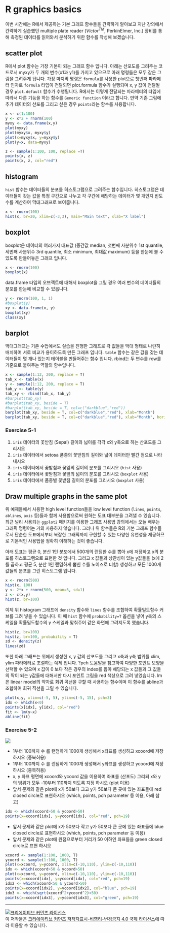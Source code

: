 
# R graphics basics

이번 시간에는 R에서 제공하는 기본 그래프 함수들을 간략하게 알아보고 지난 강의에서 간략하게 실습했던 multiple plate reader ($Victor^{TM}$, PerkinElmer, Inc.) 장비를 통해 측정된 데이터를 읽어와서 분석하기 위한 함수를 작성해 보겠습니다.   

## scatter plot  

R에서 plot 함수는 가장 기본이 되는 그래프 함수 입니다. 아래는 산포도를 그려주는 코드로서 myxy가 두 개의 변수(x1과 y1)를 가지고 있으므로 아래 명령들은 모두 같은 그림을 그려주게 됩니다. 가장 마지막 명령은 `formula`를 사용한 plot으로 첫번째 파라메터 인자로 `formula` 타입이 전달되면 plot.formula 함수가 실행되며 x, y 값이 전달될 경우 `plot.default` 함수가 수행됩니다. R에서는 이렇게 전달되는 파라메터의 타입에 따라서 다른 기능을 하는 함수를 `Generic function` 이라고 합니다. 만약 기존 그림에 추가 데이터의 산포를 그리고 싶은 경우 `points`라는 함수를 사용합니다. 

```r
x <- c(1:100)
y <- x*2 + rnorm(100)
myxy <- data.frame(x,y)
plot(myxy)
plot(myxy$x, myxy$y)
plot(x=myxy$x, y=myxy$y)
plot(y~x, data=myxy)

z <- sample(1:100, 100, replace =T)
points(x, z)
points(x, z, col="red")
```


## histogram  

`hist` 함수는 데이터들의 분포를 히스토그램으로 그려주는 함수입니다. 히스토그램은 데이터들이 갖는 값을 특정 구간으로 나누고 각 구간에 해당하는 데이터가 몇 개인지 빈도수를 계산하여 막대그래프로 보여줍니다.  

```r
x <- rnorm(100)
hist(x, br=20, xlim=c(-3,3), main="Main text", xlab="X label")

```

## boxplot

boxplot은 데이터의 여러가지 대표값 (중간값 median, 첫번째 사분위수 1st quantile, 세번째 사분위수 3rd quantile, 최소 minimum, 최대값 maximum) 등을 한눈에 볼 수 있도록 만들어놓은 그래프 입니다. 

```r
x <- rnorm(100)
boxplot(x)
```

data.frame 타입의 오브젝트에 대해서 boxplot을 그릴 경우 여러 변수의 데이터들의 분포를 한눈에 비교할 수 있읍니다. 

```r
y <- rnorm(100, 1, 1)
#boxplot(y)
xy <- data.frame(x, y)
boxplot(xy)
class(xy)
```


## barplot

막대그래프는 기존 수업에서도 실습을 진행한 그래프로 각 값들을 막대 형태로 나란히 배치하여 서로 비교가 용이하도록 만든 그래프 입니다. `table` 함수는 같은 값을 갖는 데이터들이 몇 개나 있는지 테이블을 만들어주는 함수 입니다.  rbind는 두 변수를 row를 기준으로 붙여주는 역할의 함수입니다. 

```r
x <- sample(1:12, 200, replace = T)
tab_x <- table(x)
y <- sample(1:12, 200, replace = T)
tab_y <- table(y)
tab_xy <- rbind(tab_x, tab_y)
#barplot(tab_xy)
#barplot(tab_xy, beside = T)
#barplot(tab_xy, beside = T, col=c("darkblue","red"))
barplot(tab_xy, beside = T, col=c("darkblue","red"), xlab="Month")
barplot(tab_xy, beside = T, col=c("darkblue","red"), xlab="Month", horiz=TRUE)
```

### Exercise 5-1

1) `iris` 데이터의 꽃받침 (Sepal) 길이와 넓이를 각각 x와 y축으로 하는 산포도를 그리시오
2) `iris` 데이터에서 setosa 품종의 꽃받침의 길이와 넓이 데이터만 빨간 점으로 나타내시오 
3) `iris` 데이터에서 꽃받침과 꽃잎의 길이의 분포를 그리시오 (`hist` 사용)
4) `iris` 데이터에서 꽃받침과 꽃잎의 넓이의 분포를 그리시오 (`boxplot` 사용) 
5) `iris` 데이터에서 품종별 꽃받침 길이의 분포를 그리시오 (`boxplot` 사용)

## Draw multiple graphs in the same plot

위 예제들에서 사용한 high level function들을 low level function (`lines`, `points`, `ablines`, `axis` 등)들과 함께 사용함으로써 원하는 도표 대부분을 그려낼 수 있습니다. 최근 널리 사용되는 `ggplot2` 패키지를 이용한 그래프 사용법 강의에서는 오늘 배우는 그래픽 명령어는 거의 사용하지 않습니다. 그러나 위 함수들은 R의 기본 그래프 함수들로서 단순한 도표에서부터 복잡한 그래픽까지 구현할 수 있는 다양한 유연성을 제공하므로 기본적인 사용법을 정확히 이해하는 것이 좋습니다.

아래 도표는 평균 0, 분산 1인 분포에서 500개의 랜덤한 수를 뽑아 x에 저장하고 x의 분포를 히스토그램으로 표현한 것 입니다. 그리고 x 값들과 상관성이 있는 y값들을 (x에 2를 곱하고 평균 5, 분산 1인 랜덤하게 뽑힌 수를 노이즈로 더함) 생성하고 모든 1000개 값들의 분포를 그린 히스토그램 입니다. 

```r
x <- rnorm(500)
hist(x, 100)
y <- 2*x + rnorm(500, mean=5, sd=1)
z <- c(x,y)
hist(z, br=100)
```

이제 위 histogram 그래프에 `density` 함수와 `lines` 함수를 조합하여 확률밀도함수 커브를 그려 넣을 수 있습니다. 이 때 `hist` 함수에 `probability=T` 옵션을 넣어 y축의 스케일을 확률밀도함수의 y 스케일과 맞춰주어 같은 화면에 그려지도록 했습니다.


```r
hist(z, br=100)
hist(z, br=100, probability = T)
zd <- density(z)
lines(zd)
```


또한 아래 그래프는 위에서 생성한 x, y 값의 산포도를 그리고 x축과 y축 범위를 xlim, ylim 파라메터로 조절하는 예제 입니다. ?pch 도움말을 참고하여 다양한 포인트 모양을 선택할 수 있으며 x 값이 0 보다 작은 경우의 index를 뽑아 해당되는 x 값들과 그 값들의 짝이 되는 y값들에 대해서만 다시 포인트 그림을 red 색상으로 그려 넣었습니다. lm 은 linear model의 약자로 회귀 곡선을 구할 때 사용하는 함수이며 이 함수를 abline과 조합하여 회귀 직선을 그릴 수 있습니다.

```r
plot(x,y, xlim=c(-5, 5), ylim=c(-5, 15), pch=3)
idx <- which(x<0)
points(x[idx], y[idx], col="red")
fit <- lm(y~x)
abline(fit)
```



### Exercise 5-2

![](images/05/01.png)


- 1부터 100까지 수 를 랜덤하게 1000개 생성해서 x좌표를 생성하고 xcoord에 저장 하시오 (중복허용)
- 1부터 100까지 수 를 랜덤하게 1000개 생성해서 y좌표를 생성하고 ycoord에 저장 하시오 (중복허용) 
- x, y 좌표 평면에 xcoord와 ycoord 값을 이용하여 좌표를 (산포도) 그리되 x와 y의 범위가 모두 -10부터 110까지 되도록 지정 하시오 (plot 이용)
- 앞서 문제와 같은 plot에 x가 50보다 크고 y가 50보다 큰 곳에 있는 좌표들에 red closed circle로 표현하시오 (which, points, pch parameter 등 이용, 아래 참고)
```r
idx <- which(xcoord>50 & ycoord>50)
points(x=xcoord[idx], y=ycoord[idx], col="red", pch=19)
```
- 앞서 문제와 같은 plot에 x가 50보다 작고 y가 50보다 큰 곳에 있는 좌표들에 blue closed circle로 표현하시오 (which, points, pch parameter 등 이용)
- 앞서 문제와 같은 plot에 원점으로부터 거리가 50 이하인 좌표들을 green closed circle로 표현 하시오 


```r
xcoord <- sample(1:100, 1000, T)
ycoord <- sample(1:100, 1000, T)
plot(x=xcoord, y=ycoord, xlim=c(-10,110), ylim=c(-10,110))
idx <- which(xcoord>50 & ycoord>50)
plot(x=xcoord, y=ycoord, xlim=c(-10,110), ylim=c(-10,110))
points(x=xcoord[idx], y=ycoord[idx], col="red", pch=19)
idx2 <- which(xcoord<50 & ycoord>50)
points(x=xcoord[idx2], y=ycoord[idx2], col="blue", pch=19)
idx3 <- which(sqrt(xcoord^2+ycoord^2)<50)
points(x=xcoord[idx3], y=ycoord[idx3], col="green", pch=19)
```


---


<a rel="license" href="http://creativecommons.org/licenses/by-nc-nd/4.0/"><img alt="크리에이티브 커먼즈 라이선스" style="border-width:0" src="https://i.creativecommons.org/l/by-nc-nd/4.0/88x31.png" /></a><br />이 저작물은 <a rel="license" href="http://creativecommons.org/licenses/by-nc-nd/4.0/">크리에이티브 커먼즈 저작자표시-비영리-변경금지 4.0 국제 라이선스</a>에 따라 이용할 수 있습니다.

